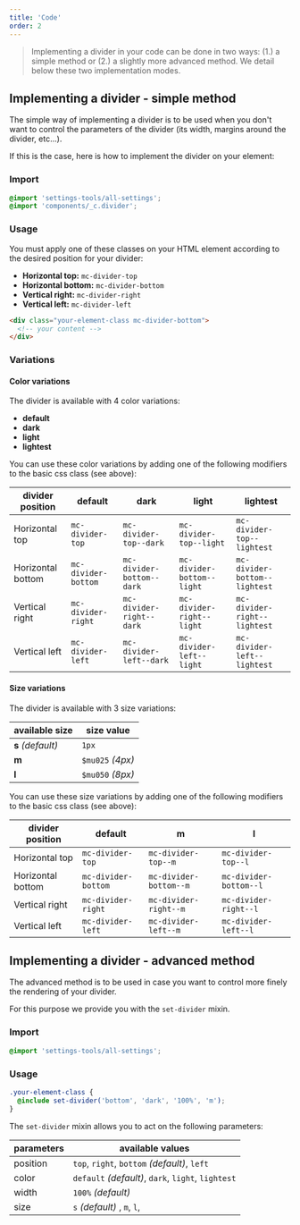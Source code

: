 ```yaml
---
title: 'Code'
order: 2
---
```


> Implementing a divider in your code can be done in two ways: (1.) a simple method or (2.) a slightly more advanced method. We detail below these two implementation modes.

## Implementing a divider - simple method

The simple way of implementing a divider is to be used when you don't want to control the parameters of the divider (its width, margins around the divider, etc...).

If this is the case, here is how to implement the divider on your element:

### Import

```scss
@import 'settings-tools/all-settings';
@import 'components/_c.divider';
```

### Usage

You must apply one of these classes on your HTML element according to the desired position for your divider:

- **Horizontal top:** `mc-divider-top`
- **Horizontal bottom:** `mc-divider-bottom`
- **Vertical right:** `mc-divider-right`
- **Vertical left:** `mc-divider-left`

```html
<div class="your-element-class mc-divider-bottom">
  <!-- your content -->
</div>
```

### Variations

#### Color variations

The divider is available with 4 color variations:

- **default**
- **dark**
- **light**
- **lightest**

You can use these color variations by adding one of the following modifiers to the basic css class (see above):

| divider position  | default             | dark                      | light                      | lightest                      |
| ----------------- | ------------------- | ------------------------- | -------------------------- | ----------------------------- |
| Horizontal top    | `mc-divider-top`    | `mc-divider-top--dark`    | `mc-divider-top--light`    | `mc-divider-top--lightest`    |
| Horizontal bottom | `mc-divider-bottom` | `mc-divider-bottom--dark` | `mc-divider-bottom--light` | `mc-divider-bottom--lightest` |
| Vertical right    | `mc-divider-right`  | `mc-divider-right--dark`  | `mc-divider-right--light`  | `mc-divider-right--lightest`  |
| Vertical left     | `mc-divider-left`   | `mc-divider-left--dark`   | `mc-divider-left--light`   | `mc-divider-left--lightest`   |

<Preview path="color-variations" nude />

#### Size variations

The divider is available with 3 size variations:

| available size    | size value       |
| ----------------- | ---------------- |
| **s** _(default)_ | `1px`            |
| **m**             | `$mu025` _(4px)_ |
| **l**             | `$mu050` _(8px)_ |

You can use these size variations by adding one of the following modifiers to the basic css class (see above):

| divider position  | default             | m                      | l                      |
| ----------------- | ------------------- | ---------------------- | ---------------------- |
| Horizontal top    | `mc-divider-top`    | `mc-divider-top--m`    | `mc-divider-top--l`    |
| Horizontal bottom | `mc-divider-bottom` | `mc-divider-bottom--m` | `mc-divider-bottom--l` |
| Vertical right    | `mc-divider-right`  | `mc-divider-right--m`  | `mc-divider-right--l`  |
| Vertical left     | `mc-divider-left`   | `mc-divider-left--m`   | `mc-divider-left--l`   |

<Preview path="size-variations" nude />

## Implementing a divider - advanced method

The advanced method is to be used in case you want to control more finely the rendering of your divider.

For this purpose we provide you with the `set-divider` mixin.

### Import

```scss
@import 'settings-tools/all-settings';
```

### Usage

```scss
.your-element-class {
  @include set-divider('bottom', 'dark', '100%', 'm');
}
```

The `set-divider` mixin allows you to act on the following parameters:

| parameters | available values                                   |
| ---------- | -------------------------------------------------- |
| position   | `top`, `right`, `bottom` _(default)_, `left`       |
| color      | `default` _(default)_, `dark`, `light`, `lightest` |
| width      | `100%` _(default)_                                 |
| size       | `s` _(default)_ , `m`, `l`,                        |

<br />
<Preview path="advanced" />
